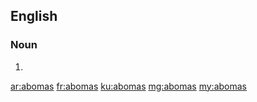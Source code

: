==English==

===Noun===
{{head|en|plural}}

# {{plural of|aboma|lang=en|nocat=1}}

[[ar:abomas]]
[[fr:abomas]]
[[ku:abomas]]
[[mg:abomas]]
[[my:abomas]]